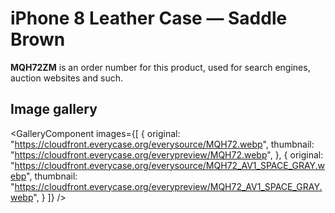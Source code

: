 
# iPhone 8 Leather Case — Saddle Brown

<Callout type='info' emoji='👉🏻'>**MQH72ZM** is an order number for this product, used for search engines, auction websites and such.</Callout>

## Image gallery

<GalleryComponent
    images={[
      {
        original: "https://cloudfront.everycase.org/everysource/MQH72.webp",
        thumbnail: "https://cloudfront.everycase.org/everypreview/MQH72.webp",
      },
      {
        original: "https://cloudfront.everycase.org/everysource/MQH72_AV1_SPACE_GRAY.webp",
        thumbnail: "https://cloudfront.everycase.org/everypreview/MQH72_AV1_SPACE_GRAY.webp",
      }
    ]}
  />

